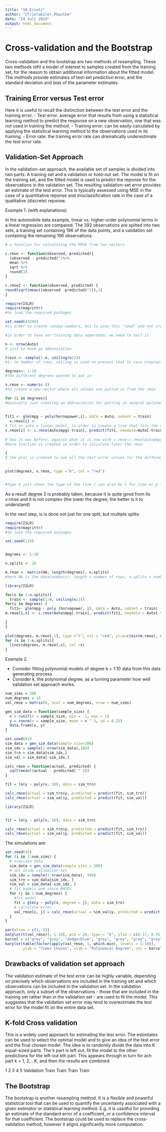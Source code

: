 ```yaml
---
title: "10_Ersatz"
author: "CTrierweiler,PGaulke"
date: "24 Juli 2019"
output: html_document
---
```

# Cross-validation and the Bootstrap

Cross-validation and the bootstrap are two methods of resampling. These two methods refit a model of interest to samples created from the training set, for the reason to obtain additional information about the fitted model. The methods provide estimates of test-set prediction error, and the standard deviation and bias of the parameter estimates. 

## Training Error versus Test error

Here it is useful to recall the distinction between the test error and the training error. 
- Test error: average error that results from using a statistical learning method to predict the response on a new observation, one that was not used in training the method. 
- Training error: can be easily calculated by applying the statistical learning method to the observations used in its training. 
- Error rate: the training error rate can dramatically underestimate the test error rate. 


## Validation-Set Approach 

In the validation-set approach, the available set of samples is divided into two parts: A training set and a validation or hold-out set. 
The model is fit on the training set, and the fitted model is used to predict the reponse for the observations in the validation set. 
The resulting validation-set error provides an estimate of the test error. This is typically assessed using MSE in the case of a quantitative reponse and misclassification rate in the case of a qualitative (discrete) reponse. 


Example 1. (with explanations)

In the automobile data example, linear vs. higher-order polynomial terms in a linear regression are compared. The 392 observations are splited into two sets, a training set containing 196 of the data points, and a validation set containing the remaining 196 observations. 

```r
# a function for calculating the RMSE from two vectors

c.rmse <- function(observed, predicted){
  (observed - predicted)^2%>%
  mean %>%
  sqrt %>%
  round(3)
}

c.rmse2 <- function(observed, predicted) {
round(sqrt(mean((observed -predicted)^2)),3)
}

```

```r
require(ISLR)
require(magrittr)
#to load the required packages

set.seed(43245)
#in order to create random numbers, but to save this "seed" and not create new random numbers chunks are runned again (as done if put rnorm(41) instead of set.seed

#in order to have our training data seperated, we need to half it

n <- nrow(Auto) 
# just to have an abbreviation

train <- sample(1:n, ceiling(n/2))
#1: to number of rows, ceiling is used to prevent that in case nrow(auto) is odd, you have a number such as 74,3 (also could use round)

degrees<- 1:10
#the different degrees wanted to put in

v.rmse <- numeric ()
#to create a new vector where all values are putted in from the rmse

for (i in degrees){
#basically just creating an abbreviation for putting in several polynomals into the fit1
  
    
fit1 <- glm(mpg ~ poly(horsepower,i), data = Auto, subset = train)
  v.rmse[i] <-
# fit in into a linear model, in order to create a line that fits the model    
v.rmse[i] <- c.rmse(Auto$mpg[-train], predict(fit1, newdata=Auto[-train,]))  
    
# how it was before, against what it is now with v.rmse:c.rmse(Auto$mpg[-train], predict(fit1, newdata=Auto[-train,]))
#here function is created in order to calculate later the rmse

}
# the plot is created to see all the test error values for the different polys (the number after horsepower)
  

plot(degrees, v.rmse, type ="b", col = "red")   


#type b just shows the type of the line ( can also be l for line or p for points instead of b for both)


```
As a result degree 2 is probably taken, because it is quite good from its v.rmse and it is not complex (the lower the degree, the better is it to understand)

In the next step, is is done not just for one split, but multiple splits:

```r

require(ISLR)
require(magrittr)
#to load the required packages

set.seed(120)


degrees <- 1:10

n.splits <- 10

m.rmse <- matrix(NA, length(degrees), n.splits)
#here NA is the data(numbers), length = number of rows, n.splits = number columns

library(ISLR)

for(s in 1:n.splits){
  train <- sample(1:n, ceiling(n/2))
for(i in degrees) {
  fit1<- glm(mpg ~ poly (horsepower, i), data = Auto, subset = train)
m.rmse[i,s] <- c.rmse(Auto$mpg[-train], predict(fit1, newdata = Auto[-train,]))

}
}
  
plot(degrees, m.rmse[,1], type ="l", col = "red", ylim=c(min(m.rmse), max(m.rmse)))
for (s in 1:n.splits){
  lines(degrees, m.rmse[,s], col =s)
}

```


Example 2. 

- Consider fitting polynomial models of degree k = 1:10 data from this data generating process
- Consider k, the polynomial degree, as a turning parameter how well validation set approach works. 

```r
num_sims = 100
num_degrees = 10
val_rmse = matrix(0, ncol = num_degrees, nrow = num_sims)
```


```r
gen_sim_data = function(sample_size) {
  x = runif(n = sample_size, min = -1, max = 1)
  y = rnorm(n = sample_size, mean = x ^ 3, sd = 0.25)
  data.frame(x, y)
}

set.seed(42)
sim_data = gen_sim_data(sample_size=200)
sim_idx = sample(1:nrow(sim_data),160)
sim_trn = sim_data[sim_idx,]
sim_val = sim_data[-sim_idx,]

```

```r
calc_rmse = function(actual, predicted) {
  sqrt(mean((actual - predicted) ^ 2))
}
```
```r
fit = lm(y ~ poly(x, 10), data = sim_trn)

calc_rmse(actual = sim_trn$y, predicted = predict(fit, sim_trn))
calc_rmse(actual = sim_val$y, predicted = predict(fit, sim_val))
```

```r

library(ISLR)


fit = lm(y ~ poly(x, 10), data = sim_trn)

calc_rmse(actual = sim_trn$y, predicted = predict(fit, sim_trn))
calc_rmse(actual = sim_val$y, predicted = predict(fit, sim_val))
```

The simulations are: 

```r
set.seed(42)
for (i in 1:num_sims) {
  # simulate data
  sim_data = gen_sim_data(sample_size = 200)
  # set aside validation set
  sim_idx = sample(1:nrow(sim_data), 160)
  sim_trn = sim_data[sim_idx, ]
  sim_val = sim_data[-sim_idx, ]
  # fit models and store RMSEs
  for (j in 1:num_degrees) {
    #fit model
    fit = glm(y ~ poly(x, degree = j), data = sim_trn)
    # calculate error
    val_rmse[i, j] = calc_rmse(actual = sim_val$y, predicted = predict(fit, sim_val))
  }
}
```
```r
par(mfrow = c(1, 2))
matplot(t(val_rmse)[, 1:10], pch = 20, type = "b", ylim = c(0.17, 0.35), xlab = "Polynomial Degree", ylab = "RMSE", main = "RMSE vs Degree")
barcol = c("grey", "grey", "dodgerblue", "grey", "grey", "grey", "grey", "grey", "grey", "grey")
barplot(table(factor(apply(val_rmse, 1, which.min), levels = 1:10)),
        ylab = "Times Chosen", xlab = "Polynomial Degree", col = barcol, main = "Model Chosen vs Degree")
```

## Drawbacks of validation set approach 

The validation estimate of the test error can be highly variable, depending on precisely which observations are included in the training set and which observations can be included in the validation set. 
In the validation approach, only a subset of the observations - those that are included in the training set rather than in the validation set - are used to fit the model. 
This suggestes that the validation set error may tend to overestimate the test error for the model fit on the entire data set. 

## K-fold Cross validation 

This is a widely used approach for estimating the test error. The estimtates can be used to select the optimal model and to give an idea of the test error and the final chosen model. The idea is to randomly divide the data into K equal-sized parts. The k part is left out, fit the model to the other predictions for the left-out kth part. This appears through in turn for ach part k = 1, 2,...K, and then the results are combined. 


1          2     3     4     5 
Validation Train Train Train Train

## The Bootstrap 

The bootstrap is another resampling method. It is a flexible and powerful statistical tool that can be used to quantify the uncertainty associated with a given estimator or statistical learning method. E.g. it is usedful for providing an estimate of the standard error of a coefficient, or a confidence interval for that coefficient. The bootstrap could be used to replace the cross-validation method, however it aligns significantly more computation. 